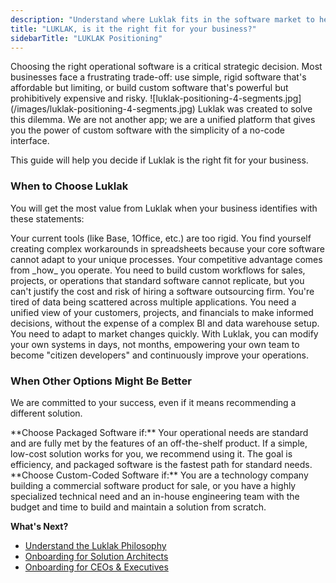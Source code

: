 ```yaml
---
description: "Understand where Luklak fits in the software market to help you decide if it's the right choice for your business needs."
title: "LUKLAK, is it the right fit for your business?"
sidebarTitle: "LUKLAK Positioning"
---
```



<Info>
  Choosing the right operational software is a critical strategic decision. Most businesses face a frustrating trade-off: use simple, rigid software that's affordable but limiting, or build custom software that's powerful but prohibitively expensive and risky.
</Info>

<Frame>
  ![luklak-positioning-4-segments.jpg](/images/luklak-positioning-4-segments.jpg)
</Frame>

<Check>
  Luklak was created to solve this dilemma. We are not another app; we are a unified platform that gives you the power of custom software with the simplicity of a no-code interface.
</Check>

This guide will help you decide if Luklak is the right fit for your business.

### When to Choose Luklak

You will get the most value from Luklak when your business identifies with these statements:

<CardGroup cols={2}>
  <Card title="You've Outgrown Packaged Software">
    Your current tools (like Base, 1Office, etc.) are too rigid. You find yourself creating complex workarounds in spreadsheets because your core software cannot adapt to your unique processes.
  </Card>
  <Card title="You Need Custom Workflows, Not Just Features">
    Your competitive advantage comes from _how_ you operate. You need to build custom workflows for sales, projects, or operations that standard software cannot replicate, but you can't justify the cost and risk of hiring a software outsourcing firm.
  </Card>
  <Card title="You Want a Single Source of Truth">
    You're tired of data being scattered across multiple applications. You need a unified view of your customers, projects, and financials to make informed decisions, without the expense of a complex BI and data warehouse setup.
  </Card>
  <Card title="You Value Agility and Long-Term Control">
    You need to adapt to market changes quickly. With Luklak, you can modify your own systems in days, not months, empowering your own team to become "citizen developers" and continuously improve your operations.
  </Card>
</CardGroup>

### When Other Options Might Be Better

We are committed to your success, even if it means recommending a different solution.

<Note>
  **Choose Packaged Software if:**
  Your operational needs are standard and are fully met by the features of an off-the-shelf product. If a simple, low-cost solution works for you, we recommend using it. The goal is efficiency, and packaged software is the fastest path for standard needs.
</Note>

<Note>
  **Choose Custom-Coded Software if:**
  You are a technology company building a commercial software product for sale, or you have a highly specialized technical need and an in-house engineering team with the budget and time to build and maintain a solution from scratch.
</Note>

**What's Next?**

- [Understand the Luklak Philosophy](/getting-started/philosophy)
- [Onboarding for Solution Architects](/role-based-onboarding/for-solution-consultants)
- [Onboarding for CEOs & Executives](/role-based-onboarding/for-ceos-executives)